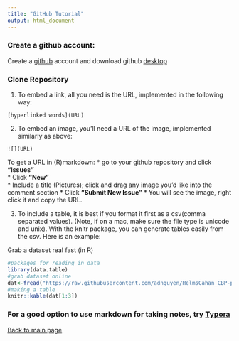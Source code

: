 ```yaml
---
title: "GitHub Tutorial"
output: html_document
---
```


### Create a github account:
Create a [github](https://github.com/) account and download github [desktop](https://desktop.github.com/)


### Clone Repository  

1. To embed a link, all you need is the URL, implemented in the following way:   
```
[hyperlinked words](URL)
```

2. To embed an image, you'll need a URL of the image, implemented similarly as above:
```
![](URL)
```
To get a URL in (R)markdown:
    * go to your github repository and click **"Issues"**    
    * Click **"New"**    
    * Include a title (Pictures); click and drag any image you'd like into the comment section
    * Click **"Submit New Issue"** 
    * You will see the image, right click it and copy the URL.     

3. To include a table, it is best if you format it first as a csv(comma separated values). (Note, if on a mac, make sure the file type is unicode and unix). With the knitr package, you can generate tables easily from the csv. Here is an example: 

Grab a dataset real fast (in R)    

```r
#packages for reading in data
library(data.table)
#grab dataset online
dat<-fread("https://raw.githubusercontent.com/adnguyen/HelmsCahan_CBP-partA_2016/master/Script_Analyses/Sampling_sites_table.csv")
#making a table
knitr::kable(dat[1:3])
```



### For a good option to use markdown for taking notes, try [Typora](https://typora.io/)


[Back to main page](https://pespenilab.github.io/Ecological-Genomics/)